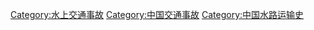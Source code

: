 [[Category:水上交通事故|Category:水上交通事故]]
[[Category:中国交通事故|Category:中国交通事故]]
[[Category:中国水路运输史|Category:中国水路运输史]]